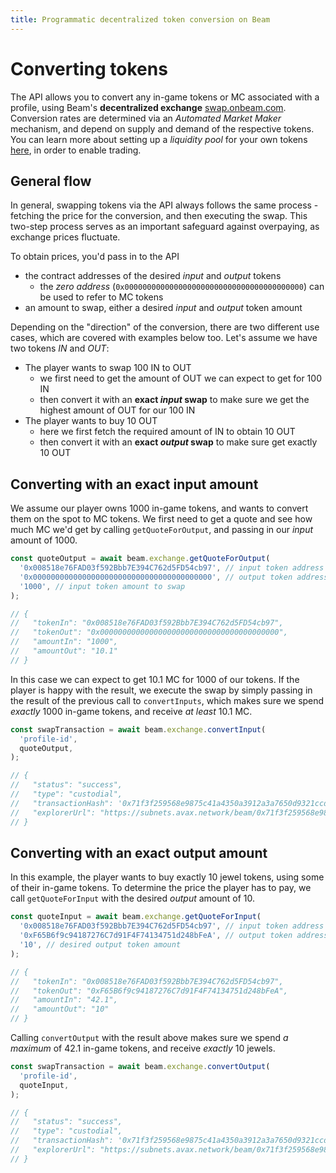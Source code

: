```yaml
---
title: Programmatic decentralized token conversion on Beam
---
```


# Converting tokens

The API allows you to convert any in-game tokens or MC associated with a profile, using Beam's **decentralized exchange** [swap.onbeam.com](https://swap.onbeam.com).
Conversion rates are determined via an _Automated Market Maker_ mechanism, and depend on supply and demand of the respective tokens.
You can learn more about setting up a _liquidity pool_ for your own tokens [here](http://localhost:3000/chain/beam-ecosystem/amm#how-do-i-provide-liquidity), in order to enable trading.


## General flow

In general, swapping tokens via the API always follows the same process - fetching the price for the conversion, and then executing the swap.
This two-step process serves as an important safeguard against overpaying, as exchange prices fluctuate.

To obtain prices, you'd pass in to the API
- the contract addresses of the desired _input_ and _output_ tokens
  - the _zero address_ (`0x0000000000000000000000000000000000000000`) can be used to refer to MC tokens
- an amount to swap, either a desired _input_ and _output_ token amount

Depending on the "direction" of the conversion, there are two different use cases, which are covered with examples below too.
Let's assume we have two tokens _IN_ and _OUT_:
- The player wants to swap 100 IN to OUT
  - we first need to get the amount of OUT we can expect to get for 100 IN
  - then convert it with an **exact _input_ swap** to make sure we get the highest amount of OUT for our 100 IN
- The player wants to buy 10 OUT
  - here we first fetch the required amount of IN to obtain 10 OUT
  - then convert it with an **exact _output_ swap** to make sure get exactly 10 OUT


## Converting with an exact input amount

We assume our player owns 1000 in-game tokens, and wants to convert them on the spot to MC tokens.
We first need to get a quote and see how much MC we'd get by calling `getQuoteForOutput`, and passing in our _input_ amount of 1000.

```typescript
const quoteOutput = await beam.exchange.getQuoteForOutput(
  '0x008518e76FAD03f592Bbb7E394C762d5FD54cb97', // input token address
  '0x0000000000000000000000000000000000000000', // output token address, 0x0... refers to native MC (gas token)
  '1000', // input token amount to swap
);

// {
//   "tokenIn": "0x008518e76FAD03f592Bbb7E394C762d5FD54cb97",
//   "tokenOut": "0x0000000000000000000000000000000000000000",
//   "amountIn": "1000",
//   "amountOut": "10.1"
// }
```

In this case we can expect to get 10.1 MC for 1000 of our tokens.
If the player is happy with the result, we execute the swap by simply passing in the result of the previous
call to `convertInputs`, which makes sure we spend _exactly_ 1000 in-game tokens, and receive _at least_ 10.1 MC.

```typescript
const swapTransaction = await beam.exchange.convertInput(
  'profile-id',
  quoteOutput,
);

// {
//   "status": "success",
//   "type": "custodial",
//   "transactionHash": '0x71f3f259568e9875c41a4350a3912a3a7650d9321ccd1d57641241128b4e504f',
//   "explorerUrl": "https://subnets.avax.network/beam/0x71f3f259568e9875c41a4350a3912a3a7650d9321ccd1d57641241128b4e504f"
// }
```

## Converting with an exact output amount

In this example, the player wants to buy exactly 10 jewel tokens, using some of their in-game tokens.
To determine the price the player has to pay, we call `getQuoteForInput` with the desired _output_ amount of 10.

```typescript
const quoteInput = await beam.exchange.getQuoteForInput(
  '0x008518e76FAD03f592Bbb7E394C762d5FD54cb97', // input token address
  '0xF65B6f9c94187276C7d91F4F74134751d248bFeA', // output token address, "jewel token"
  '10', // desired output token amount
);

// {
//   "tokenIn": "0x008518e76FAD03f592Bbb7E394C762d5FD54cb97",
//   "tokenOut": "0xF65B6f9c94187276C7d91F4F74134751d248bFeA",
//   "amountIn": "42.1",
//   "amountOut": "10"
// }
```

Calling `convertOutput` with the result above makes sure we spend _a maximum_ of 42.1 in-game tokens, and receive _exactly_ 10 jewels.

```typescript
const swapTransaction = await beam.exchange.convertOutput(
  'profile-id',
  quoteInput,
);

// {
//   "status": "success",
//   "type": "custodial",
//   "transactionHash": '0x71f3f259568e9875c41a4350a3912a3a7650d9321ccd1d57641241128b4e504f',
//   "explorerUrl": "https://subnets.avax.network/beam/0x71f3f259568e9875c41a4350a3912a3a7650d9321ccd1d57641241128b4e504f"
// }
```